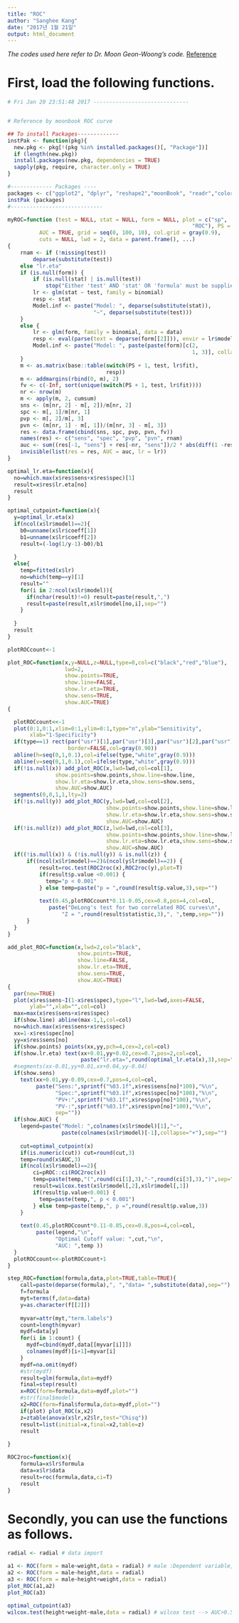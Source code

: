 ```yaml
---
title: "ROC"
author: "Sanghee Kang"
date: "2017년 1월 21일"
output: html_document
---
```


*The codes used here refer to Dr. Moon Geon-Woong's code.*
[Reference](https://rstudio-pubs-static.s3.amazonaws.com/64987_95073cc0a0dd43008c9edd98c25bb2de.html)

# First, load the following functions.
```r
# Fri Jan 20 23:51:48 2017 ------------------------------


# Reference by moonbook ROC curve

## To install Packages-------------
instPak <- function(pkg){
  new.pkg <- pkg[!(pkg %in% installed.packages()[, "Package"])]
  if (length(new.pkg)) 
  install.packages(new.pkg, dependencies = TRUE)
  sapply(pkg, require, character.only = TRUE)
}

#------------- Packages ----
packages <- c("ggplot2", "dplyr", "reshape2","moonBook", "readr","colorspace","pROC","ztable","Epi")
instPak (packages) 
#-----------------------------

myROC=function (test = NULL, stat = NULL, form = NULL, plot = c("sp", 
                                                          "ROC"), PS = is.null(test), PV = TRUE, MX = TRUE, MI = TRUE, 
          AUC = TRUE, grid = seq(0, 100, 10), col.grid = gray(0.9), 
          cuts = NULL, lwd = 2, data = parent.frame(), ...) 
{
    rnam <- if (!missing(test)) 
        deparse(substitute(test))
    else "lr.eta"
    if (is.null(form)) {
        if (is.null(stat) | is.null(test)) 
            stop("Either 'test' AND 'stat' OR 'formula' must be supplied!")
        lr <- glm(stat ~ test, family = binomial)
        resp <- stat
        Model.inf <- paste("Model: ", deparse(substitute(stat)), 
                           "~", deparse(substitute(test)))
    }
    else {
        lr <- glm(form, family = binomial, data = data)
        resp <- eval(parse(text = deparse(form[[2]])), envir = lr$model)
        Model.inf <- paste("Model: ", paste(paste(form)[c(2, 
                                                          1, 3)], collapse = " "))
    }
    m <- as.matrix(base::table(switch(PS + 1, test, lr$fit), 
                               resp))
    m <- addmargins(rbind(0, m), 2)
    fv <- c(-Inf, sort(unique(switch(PS + 1, test, lr$fit))))
    nr <- nrow(m)
    m <- apply(m, 2, cumsum)
    sns <- (m[nr, 2] - m[, 2])/m[nr, 2]
    spc <- m[, 1]/m[nr, 1]
    pvp <- m[, 2]/m[, 3]
    pvn <- (m[nr, 1] - m[, 1])/(m[nr, 3] - m[, 3])
    res <- data.frame(cbind(sns, spc, pvp, pvn, fv))
    names(res) <- c("sens", "spec", "pvp", "pvn", rnam)
    auc <- sum((res[-1, "sens"] + res[-nr, "sens"])/2 * abs(diff(1 -res[, "spec"])))
    invisible(list(res = res, AUC = auc, lr = lr))
}

optimal_lr.eta=function(x){
  no=which.max(x$res$sens+x$res$spec)[1]
  result=x$res$lr.eta[no]
  result
}

optimal_cutpoint=function(x){
  y=optimal_lr.eta(x)
  if(ncol(x$lr$model)==2){
    b0=unname(x$lr$coeff[1])
    b1=unname(x$lr$coeff[2])
    result=(-log(1/y-1)-b0)/b1
    
  }
  else{
    temp=fitted(x$lr)
    no=which(temp==y)[1]
    result=""
    for(i in 2:ncol(x$lr$model)){
      if(nchar(result)!=0) result=paste(result,",")   
      result=paste(result,x$lr$model[no,i],sep="")
    }
    
  }
  result
} 

plotROCcount<-1

plot_ROC=function(x,y=NULL,z=NULL,type=0,col=c("black","red","blue"),
                  lwd=2,
                  show.points=TRUE,
                  show.line=FALSE,
                  show.lr.eta=TRUE,
                  show.sens=TRUE,
                  show.AUC=TRUE)
{

  plotROCcount<<-1
  plot(0:1,0:1,xlim=0:1,ylim=0:1,type="n",ylab="Sensitivity",
       xlab="1-Specificity")
  if(type==1) rect(par("usr")[1],par("usr")[3],par("usr")[2],par("usr")[4],
                   border=FALSE,col=gray(0.90))
  abline(h=seq(0,1,0.1),col=ifelse(type,"white",gray(0.9)))
  abline(v=seq(0,1,0.1),col=ifelse(type,"white",gray(0.9)))
  if(!is.null(x)) add_plot_ROC(x,lwd=lwd,col=col[1],
               show.points=show.points,show.line=show.line,
               show.lr.eta=show.lr.eta,show.sens=show.sens,
               show.AUC=show.AUC)
  segments(0,0,1,1,lty=2)
  if(!is.null(y)) add_plot_ROC(y,lwd=lwd,col=col[2],
                               show.points=show.points,show.line=show.line,
                               show.lr.eta=show.lr.eta,show.sens=show.sens,
                               show.AUC=show.AUC)
  if(!is.null(z)) add_plot_ROC(z,lwd=lwd,col=col[3],
                               show.points=show.points,show.line=show.line,
                               show.lr.eta=show.lr.eta,show.sens=show.sens,
                               show.AUC=show.AUC)
  if((!is.null(x)) & (!is.null(y)) & is.null(z)) {
      if((ncol(x$lr$model)==2)&(ncol(y$lr$model)==2)) {
          result=roc.test(ROC2roc(x),ROC2roc(y),plot=T)
          if(result$p.value <0.001) {
            temp="p < 0.001"
          } else temp=paste("p = ",round(result$p.value,3),sep="")
          
          text(0.45,plotROCcount*0.11-0.05,cex=0.8,pos=4,col=col,
             paste("DeLong's test for two correlated ROC curves\n",
                 "Z = ",round(result$statistic,3),", ",temp,sep=""))  
      }
  }  
}

add_plot_ROC=function(x,lwd=2,col="black",
                      show.points=TRUE,
                      show.line=FALSE,
                      show.lr.eta=TRUE,
                      show.sens=TRUE,
                      show.AUC=TRUE)
{
  par(new=TRUE)
  plot(x$res$sens~I(1-x$res$spec),type="l",lwd=lwd,axes=FALSE,
       ylab="",xlab="",col=col)
  max=max(x$res$sens+x$res$spec)
  if(show.line) abline(max-1,1,col=col)
  no=which.max(x$res$sens+x$res$spec)
  xx=1-x$res$spec[no]
  yy=x$res$sens[no]
  if(show.points) points(xx,yy,pch=4,cex=2,col=col)
  if(show.lr.eta) text(xx+0.01,yy+0.02,cex=0.7,pos=2,col=col,
                       paste("lr.eta=",round(optimal_lr.eta(x),3),sep=""))
  #segments(xx-0.01,yy+0.01,xx+0.04,yy-0.04)
  if(show.sens)
    text(xx+0.01,yy-0.09,cex=0.7,pos=4,col=col,
         paste("Sens:",sprintf("%03.1f",x$res$sens[no]*100),"%\n",
               "Spec:",sprintf("%03.1f",x$res$spec[no]*100),"%\n",
               "PV+:",sprintf("%03.1f",x$res$pvp[no]*100),"%\n",
               "PV-:",sprintf("%03.1f",x$res$pvn[no]*100),"%\n",
               sep=""))
  if(show.AUC) { 
    legend=paste("Model: ",colnames(x$lr$model)[1],"~",
                 paste(colnames(x$lr$model)[-1],collapse="+"),sep="")
    
    cut=optimal_cutpoint(x)
    if(is.numeric(cut)) cut=round(cut,3)
    temp=round(x$AUC,3)
    if(ncol(x$lr$model)==2){
        ci=pROC::ci(ROC2roc(x))  
        temp=paste(temp,"(",round(ci[1],3),"-",round(ci[3],3),")",sep="")
        result=wilcox.test(x$lr$model[,2],x$lr$model[,1])
        if(result$p.value<0.001) {
          temp=paste(temp,", p < 0.001")
        } else temp=paste(temp,", p =",round(result$p.value,3))
    }
    
    text(0.45,plotROCcount*0.11-0.05,cex=0.8,pos=4,col=col,
         paste(legend,"\n",
               "Optimal Cutoff value: ",cut,"\n",
               "AUC: ",temp ))
  }
  plotROCcount<<-plotROCcount+1
}

step_ROC=function(formula,data,plot=TRUE,table=TRUE){
    call=paste(deparse(formula),", ","data= ",substitute(data),sep="")
    f=formula
    myt=terms(f,data=data)
    y=as.character(f[[2]])
    
    myvar=attr(myt,"term.labels")
    count=length(myvar)
    mydf=data[y]   
    for(i in 1:count) {
      mydf=cbind(mydf,data[[myvar[i]]])
      colnames(mydf)[i+1]=myvar[i]
    }
    mydf=na.omit(mydf)
    #str(mydf)
    result=glm(formula,data=mydf)
    final=step(result)
    x=ROC(form=formula,data=mydf,plot="")
    #str(final$model)
    x2=ROC(form=final$formula,data=mydf,plot="")
    if(plot) plot_ROC(x,x2)
    z=ztable(anova(x$lr,x2$lr,test="Chisq"))
    result=list(initial=x,final=x2,table=z)
    result
    
}

ROC2roc=function(x){
    formula=x$lr$formula
    data=x$lr$data
    result=roc(formula,data,ci=T)
    result
}

```

# Secondly, you can use the functions as follows.

```r
radial <- radial # data import

a1 <- ROC(form = male~weight,data = radial) # male :Dependent variable, weight: Independent variable
a2 <- ROC(form = male~height,data = radial)
a3 <- ROC(form = male~height+weight,data = radial)
plot_ROC(a1,a2)
plot_ROC(a3)

optimal_cutpoint(a3)
wilcox.test(height+weight~male,data = radial) # wilcox test --> AUC>0.5

```

